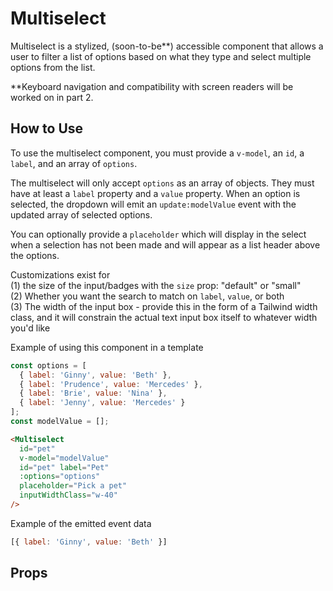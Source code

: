 
# Multiselect

Multiselect is a stylized, (soon-to-be**) accessible component that allows a user to filter a list of options based on what they type and select multiple options from the list.

**Keyboard navigation and compatibility with screen readers will be worked on in part 2.

<Preview>
  <Story id="components-multiselect--primary" />
</Preview>

## How to Use
To use the multiselect component, you must provide a `v-model`, an `id`, a `label`, and an array of `options`.

The multiselect will only accept `options` as an array of objects. They must have at least a `label` property and a `value` property. When an option is selected, the dropdown will emit an `update:modelValue` event with the updated array of selected options.

You can optionally provide a `placeholder` which will display in the select when a selection has not been made and will appear as a list header above the options.

Customizations exist for<br/>
(1) the size of the input/badges with the `size` prop: "default" or "small"<br/>
(2) Whether you want the search to match on `label`, `value`, or both<br/>
(3) The width of the input box - provide this in the form of a Tailwind width class, and it will constrain the actual text input box itself to whatever width you'd like

Example of using this component in a template

```js
const options = [
  { label: 'Ginny', value: 'Beth' },
  { label: 'Prudence', value: 'Mercedes' },
  { label: 'Brie', value: 'Nina' },
  { label: 'Jenny', value: 'Mercedes' }
];
const modelValue = [];
```
```html
<Multiselect
  id="pet"
  v-model="modelValue"
  id="pet" label="Pet"
  :options="options"
  placeholder="Pick a pet"
  inputWidthClass="w-40"
/>
```

Example of the emitted event data
```js
[{ label: 'Ginny', value: 'Beth' }]
```

## Props

<ArgsTable story={PRIMARY_STORY} />
